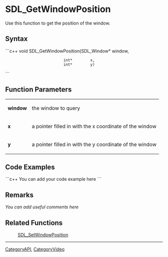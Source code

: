 <!-- pragma section-numbers off -->
<!-- pragma disable-camelcase -->

= SDL_GetWindowPosition =
Use this function to get the position of the window.


== Syntax ==
```c++
void SDL_GetWindowPosition(SDL_Window* window,
                           int*        x,
                           int*        y)
```

== Function Parameters ==
{|
|'''window'''
|the window to query
|-
|'''x'''
|a pointer filled in with the x coordinate of the window
|-
|'''y'''
|a pointer filled in with the y coordinate of the window
|}

== Code Examples ==
```c++
You can add your code example here
```

== Remarks ==
''You can add useful comments here''

== Related Functions ==
:[[SDL_SetWindowPosition]]

----
[[CategoryAPI]], [[CategoryVideo]]
